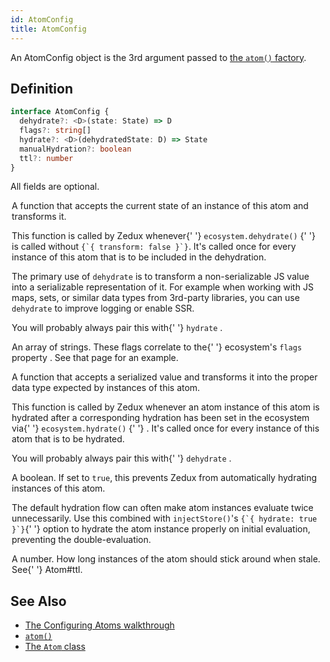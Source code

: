 ```yaml
---
id: AtomConfig
title: AtomConfig
---
```



An AtomConfig object is the 3rd argument passed to [the `atom()` factory](../factories/atom).

## Definition

```ts
interface AtomConfig {
  dehydrate?: <D>(state: State) => D
  flags?: string[]
  hydrate?: <D>(dehydratedState: D) => State
  manualHydration?: boolean
  ttl?: number
}
```

All fields are optional.

<Legend>
  <Item name="dehydrate">
    <p>
      A function that accepts the current state of an instance of this atom and
      transforms it.
    </p>
    <p>
      This function is called by Zedux whenever{' '}
      <Link to="../classes/Ecosystem#dehydrate">
        <code>ecosystem.dehydrate()</code>
      </Link>{' '}
      is called without <code>{`{ transform: false }`}</code>. It's called once
      for every instance of this atom that is to be included in the dehydration.
    </p>
    <p>
      The primary use of <code>dehydrate</code> is to transform a
      non-serializable JS value into a serializable representation of it. For
      example when working with JS maps, sets, or similar data types from
      3rd-party libraries, you can use <code>dehydrate</code> to improve logging
      or enable SSR.
    </p>
    <p>
      You will probably always pair this with{' '}
      <Link to="#hydrate">
        <code>hydrate</code>
      </Link>
      .
    </p>
  </Item>
  <Item name="flags">
    <p>
      An array of strings. These flags correlate to the{' '}
      <Link to="../classes/Ecosystem#flags">
        ecosystem's <code>flags</code> property
      </Link>
      . See that page for an example.
    </p>
  </Item>
  <Item name="hydrate">
    <p>
      A function that accepts a serialized value and transforms it into the
      proper data type expected by instances of this atom.
    </p>
    <p>
      This function is called by Zedux whenever an atom instance of this atom is
      hydrated after a corresponding hydration has been set in the ecosystem via{' '}
      <Link to="../classes/Ecosystem#hydrate">
        <code>ecosystem.hydrate()</code>
      </Link>{' '}
      . It's called once for every instance of this atom that is to be hydrated.
    </p>
    <p>
      You will probably always pair this with{' '}
      <Link to="#dehydrate">
        <code>dehydrate</code>
      </Link>
      .
    </p>
  </Item>
  <Item name="manualHydration">
    <p>
      A boolean. If set to <code>true</code>, this prevents Zedux from
      automatically hydrating instances of this atom.
    </p>
    <p>
      The default hydration flow can often make atom instances evaluate twice
      unnecessarily. Use this combined with <code>injectStore()</code>'s <code>{`{ hydrate: true }`}</code>{' '}
      option to hydrate the atom instance properly on initial evaluation,
      preventing the double-evaluation.
    </p>
  </Item>
  <Item name="ttl">
    A number. How long instances of the atom should stick around when stale. See{' '}
    <Link to="../classes/Atom#ttl">Atom#ttl</Link>.
  </Item>
</Legend>

## See Also

- [The Configuring Atoms walkthrough](../../walkthrough/configuring-atoms)
- [`atom()`](../factories/atom)
- [The `Atom` class](../classes/Atom)
